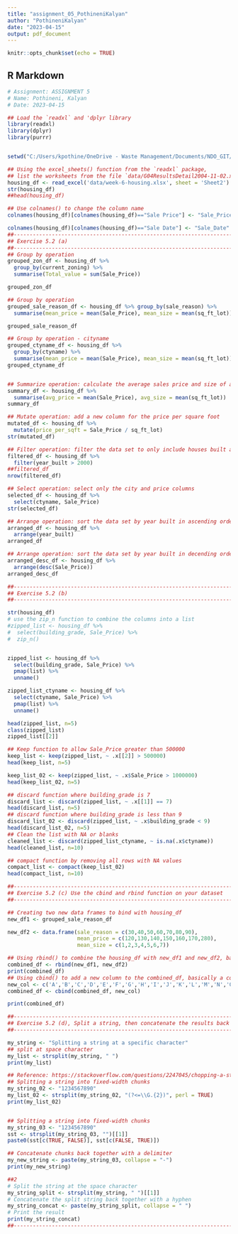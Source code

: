 ```yaml
---
title: "assignment_05_PothineniKalyan"
author: "PothineniKalyan"
date: "2023-04-15"
output: pdf_document
---
```


```r
knitr::opts_chunk$set(echo = TRUE)
```

## R Markdown

```r
# Assignment: ASSIGNMENT 5
# Name: Pothineni, Kalyan
# Date: 2023-04-15

## Load the `readxl` and 'dplyr library
library(readxl)
library(dplyr)
library(purrr)


setwd("C:/Users/kpothine/OneDrive - Waste Management/Documents/NDO_GIT/dsc520")

## Using the excel_sheets() function from the `readxl` package,
## list the worksheets from the file `data/G04ResultsDetail2004-11-02.xls`
housing_df <- read_excel('data/week-6-housing.xlsx', sheet = 'Sheet2')
str(housing_df)
##head(housing_df)

## Use colnames() to change the column name
colnames(housing_df)[colnames(housing_df)=="Sale Price"] <- "Sale_Price"

colnames(housing_df)[colnames(housing_df)=="Sale Date"] <- "Sale_Date"
##---------------------------------------------------------------------------------
## Exercise 5.2 (a)
##---------------------------------------------------------------------------------
## Group by operation
grouped_zon_df <- housing_df %>%
  group_by(current_zoning) %>%
  summarise(Total_value = sum(Sale_Price))

grouped_zon_df

## Group by operation
grouped_sale_reason_df <- housing_df %>% group_by(sale_reason) %>%
  summarise(mean_price = mean(Sale_Price), mean_size = mean(sq_ft_lot))

grouped_sale_reason_df

## Group by operation - cityname
grouped_ctyname_df <- housing_df %>%
  group_by(ctyname) %>%
  summarise(mean_price = mean(Sale_Price), mean_size = mean(sq_ft_lot))
grouped_ctyname_df


## Summarize operation: calculate the average sales price and size of all houses
summary_df <- housing_df %>%
  summarise(avg_price = mean(Sale_Price), avg_size = mean(sq_ft_lot))
summary_df

## Mutate operation: add a new column for the price per square foot
mutated_df <- housing_df %>%
  mutate(price_per_sqft = Sale_Price / sq_ft_lot)
str(mutated_df)

## Filter operation: filter the data set to only include houses built after 1990
filtered_df <- housing_df %>%
  filter(year_built > 2000)
##filtered_df
nrow(filtered_df)

## Select operation: select only the city and price columns
selected_df <- housing_df %>%
  select(ctyname, Sale_Price)
str(selected_df)

## Arrange operation: sort the data set by year built in ascending order
arranged_df <- housing_df %>%
  arrange(year_built)
arranged_df

## Arrange operation: sort the data set by year built in decending order
arranged_desc_df <- housing_df %>%
  arrange(desc(Sale_Price))
arranged_desc_df

##---------------------------------------------------------------------------------
## Exercise 5.2 (b)
##---------------------------------------------------------------------------------

str(housing_df)
# use the zip_n function to combine the columns into a list
#zipped_list <- housing_df %>%
#  select(building_grade, Sale_Price) %>%
#  zip_n()


zipped_list <- housing_df %>%
  select(building_grade, Sale_Price) %>%
  pmap(list) %>%
  unname()

zipped_list_ctyname <- housing_df %>%
  select(ctyname, Sale_Price) %>%
  pmap(list) %>%
  unname()

head(zipped_list, n=5)
class(zipped_list)
zipped_list[[2]]

## Keep function to allow Sale_Price greater than 500000
keep_list <- keep(zipped_list, ~ .x[[2]] > 500000)
head(keep_list, n=5)

keep_list_02 <- keep(zipped_list, ~ .x$Sale_Price > 1000000)
head(keep_list_02, n=5)

## discard function where building_grade is 7
discard_list <- discard(zipped_list, ~ .x[[1]] == 7)
head(discard_list, n=5)
## discard function where building_grade is less than 9
discard_list_02 <- discard(zipped_list, ~ .x$building_grade < 9)
head(discard_list_02, n=5)
## Clean the list with NA or blanks
cleaned_list <- discard(zipped_list_ctyname, ~ is.na(.x$ctyname))
head(cleaned_list, n=10)

## compact function by removing all rows with NA values
compact_list <- compact(keep_list_02)
head(compact_list, n=10)

##---------------------------------------------------------------------------------
## Exercise 5.2 (c) Use the cbind and rbind function on your dataset
##---------------------------------------------------------------------------------

## Creating two new data frames to bind with housing_df
new_df1 <- grouped_sale_reason_df

new_df2 <- data.frame(sale_reason = c(30,40,50,60,70,80,90),
                      mean_price = c(120,130,140,150,160,170,280), 
                      mean_size = c(1,2,3,4,5,6,7))

## Using rbind() to combine the housing_df with new_df1 and new_df2, basically a row binding
combined_df <- rbind(new_df1, new_df2)
print(combined_df)
## Using cbind() to add a new column to the combined_df, basically a column binding
new_col <- c('A','B','C','D','E','F','G','H','I','J','K','L','M','N','O','P','Q','R','S','T','U','V','W','X')
combined_df <- cbind(combined_df, new_col)

print(combined_df)

##---------------------------------------------------------------------------------
## Exercise 5.2 (d), Split a string, then concatenate the results back togethe
##---------------------------------------------------------------------------------

my_string <- "Splitting a string at a specific character"
## split at space character
my_list <- strsplit(my_string, " ")  
print(my_list)

## Reference: https://stackoverflow.com/questions/2247045/chopping-a-string-into-a-vector-of-fixed-width-character-elements
## Splitting a string into fixed-width chunks
my_string_02 <- "1234567890"
my_list_02 <- strsplit(my_string_02, "(?<=\\G.{2})", perl = TRUE)
print(my_list_02)


## Splitting a string into fixed-width chunks
my_string_03 <- "1234567890"
sst <- strsplit(my_string_03, "")[[1]]
paste0(sst[c(TRUE, FALSE)], sst[c(FALSE, TRUE)])

## Concatenate chunks back together with a delimiter
my_new_string <- paste(my_string_03, collapse = "-")
print(my_new_string)

##2
# Split the string at the space character
my_string_split <- strsplit(my_string, " ")[[1]]
# Concatenate the split string back together with a hyphen
my_string_concat <- paste(my_string_split, collapse = " ")
# Print the result
print(my_string_concat)
##---------------------------------------------------------------------------------
```
